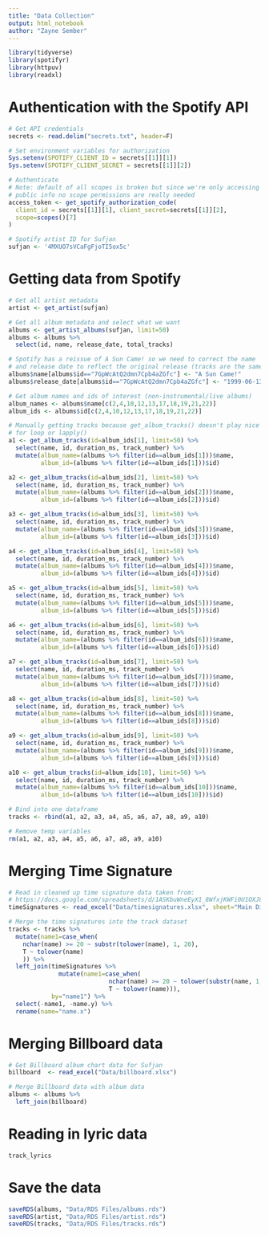 ```yaml
---
title: "Data Collection"
output: html_notebook
author: "Zayne Sember"
---
```


```r
library(tidyverse)
library(spotifyr)
library(httpuv)
library(readxl)
```

# Authentication with the Spotify API
```r
# Get API credentials
secrets <- read.delim("secrets.txt", header=F)

# Set environment variables for authorization
Sys.setenv(SPOTIFY_CLIENT_ID = secrets[[1]][1])
Sys.setenv(SPOTIFY_CLIENT_SECRET = secrets[[1]][2])

# Authenticate
# Note: default of all scopes is broken but since we're only accessing
# public info no scope permissions are really needed
access_token <- get_spotify_authorization_code(
  client_id = secrets[[1]][1], client_secret=secrets[[1]][2],
  scope=scopes()[7]
)

# Spotify artist ID for Sufjan
sufjan <- '4MXUO7sVCaFgFjoTI5ox5c'
```

# Getting data from Spotify
```r
# Get all artist metadata
artist <- get_artist(sufjan)

# Get all album metadata and select what we want
albums <- get_artist_albums(sufjan, limit=50)
albums <- albums %>% 
  select(id, name, release_date, total_tracks)

# Spotify has a reissue of A Sun Came! so we need to correct the name
# and release date to reflect the original release (tracks are the same)
albums$name[albums$id=="7GpWcAtQ2dmn7Cpb4aZGfc"] <- "A Sun Came!"
albums$release_date[albums$id=="7GpWcAtQ2dmn7Cpb4aZGfc"] <- "1999-06-13"

# Get album names and ids of interest (non-instrumental/live albums)
album_names <- albums$name[c(2,4,10,12,13,17,18,19,21,22)]
album_ids <- albums$id[c(2,4,10,12,13,17,18,19,21,22)]

# Manually getting tracks because get_album_tracks() doesn't play nice with
# for loop or lapply()
a1 <- get_album_tracks(id=album_ids[1], limit=50) %>% 
  select(name, id, duration_ms, track_number) %>% 
  mutate(album_name=(albums %>% filter(id==album_ids[1]))$name,
         album_id=(albums %>% filter(id==album_ids[1]))$id)

a2 <- get_album_tracks(id=album_ids[2], limit=50) %>% 
  select(name, id, duration_ms, track_number) %>% 
  mutate(album_name=(albums %>% filter(id==album_ids[2]))$name,
         album_id=(albums %>% filter(id==album_ids[2]))$id)

a3 <- get_album_tracks(id=album_ids[3], limit=50) %>% 
  select(name, id, duration_ms, track_number) %>% 
  mutate(album_name=(albums %>% filter(id==album_ids[3]))$name,
         album_id=(albums %>% filter(id==album_ids[3]))$id)

a4 <- get_album_tracks(id=album_ids[4], limit=50) %>% 
  select(name, id, duration_ms, track_number) %>% 
  mutate(album_name=(albums %>% filter(id==album_ids[4]))$name,
         album_id=(albums %>% filter(id==album_ids[4]))$id)

a5 <- get_album_tracks(id=album_ids[5], limit=50) %>% 
  select(name, id, duration_ms, track_number) %>% 
  mutate(album_name=(albums %>% filter(id==album_ids[5]))$name,
         album_id=(albums %>% filter(id==album_ids[5]))$id)

a6 <- get_album_tracks(id=album_ids[6], limit=50) %>% 
  select(name, id, duration_ms, track_number) %>% 
  mutate(album_name=(albums %>% filter(id==album_ids[6]))$name,
         album_id=(albums %>% filter(id==album_ids[6]))$id)

a7 <- get_album_tracks(id=album_ids[7], limit=50) %>% 
  select(name, id, duration_ms, track_number) %>% 
  mutate(album_name=(albums %>% filter(id==album_ids[7]))$name,
         album_id=(albums %>% filter(id==album_ids[7]))$id)

a8 <- get_album_tracks(id=album_ids[8], limit=50) %>% 
  select(name, id, duration_ms, track_number) %>% 
  mutate(album_name=(albums %>% filter(id==album_ids[8]))$name,
         album_id=(albums %>% filter(id==album_ids[8]))$id)

a9 <- get_album_tracks(id=album_ids[9], limit=50) %>% 
  select(name, id, duration_ms, track_number) %>% 
  mutate(album_name=(albums %>% filter(id==album_ids[9]))$name,
         album_id=(albums %>% filter(id==album_ids[9]))$id)

a10 <- get_album_tracks(id=album_ids[10], limit=50) %>% 
  select(name, id, duration_ms, track_number) %>% 
  mutate(album_name=(albums %>% filter(id==album_ids[10]))$name,
         album_id=(albums %>% filter(id==album_ids[10]))$id)

# Bind into one dataframe
tracks <- rbind(a1, a2, a3, a4, a5, a6, a7, a8, a9, a10)

# Remove temp variables
rm(a1, a2, a3, a4, a5, a6, a7, a8, a9, a10)
```

# Merging Time Signature
```r
# Read in cleaned up time signature data taken from:
# https://docs.google.com/spreadsheets/d/1ASKbuWneEyX1_8WfxjKWFi0U1OXJ8Jbnef8zLrQ01Wk/edit#gid=0
timeSignatures <- read_excel("Data/timesignatures.xlsx", sheet="Main Discography")

# Merge the time signatures into the track dataset
tracks <- tracks %>% 
  mutate(name1=case_when(
    nchar(name) >= 20 ~ substr(tolower(name), 1, 20),
    T ~ tolower(name)
    )) %>% 
  left_join(timeSignatures %>% 
              mutate(name1=case_when(
                            nchar(name) >= 20 ~ tolower(substr(name, 1, 20)),
                            T ~ tolower(name))), 
            by="name1") %>% 
  select(-name1, -name.y) %>% 
  rename(name="name.x")
```

# Merging Billboard data
```r
# Get Billboard album chart data for Sufjan
billboard  <- read_excel("Data/billboard.xlsx")

# Merge Billboard data with album data
albums <- albums %>% 
  left_join(billboard)
```

# Reading in lyric data
```r
track_lyrics 
```



# Save the data
```r
saveRDS(albums, "Data/RDS Files/albums.rds")
saveRDS(artist, "Data/RDS Files/artist.rds")
saveRDS(tracks, "Data/RDS Files/tracks.rds")
```


